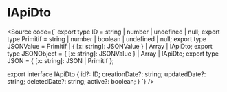 
<Meta title="dto/IApiDto" />

# IApiDto

<Source code={`
export type ID = string | number | undefined | null;
export type Primitif = string | number | boolean | undefined | null;
export type JSONValue = Primitif | { [x: string]: JSONValue } | Array<JSONValue> | IApiDto;
export type JSONObject = { [x: string]: JSONValue } | Array<JSONObject> | IApiDto;
export type JSON = { [x: string]: JSON | Primitif };

export interface IApiDto {
  id?: ID;
  creationDate?: string;
  updatedDate?: string;
  deletedDate?: string;
  active?: boolean;
}
`} />
